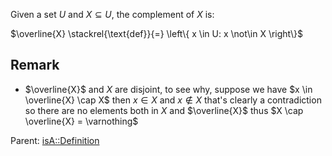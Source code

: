Given a set <math display="inline">U</math> and <math display="inline">X \subseteq U</math>, the complement of <math display="inline">X</math> is:

<math display="block">\overline{X} \stackrel{\text{def}}{=} \left\{ x \in U: x \not\in X \right\}</math>

== Remark ==
* <math display="inline">\overline{X}</math> and <math display="inline">X</math> are disjoint, to see why, suppose we have <math display="inline">x \in \overline{X} \cap X</math> then <math display="inline">x \in X</math> and <math display="inline">x \not\in X</math> that's clearly a contradiction so there are no elements both in <math display="inline">X</math> and <math display="inline">\overline{X}</math> thus <math display="inline">X \cap \overline{X} = \varnothing</math>



Parent: {{link|target=Set Theory}}
[[isA::Definition]]